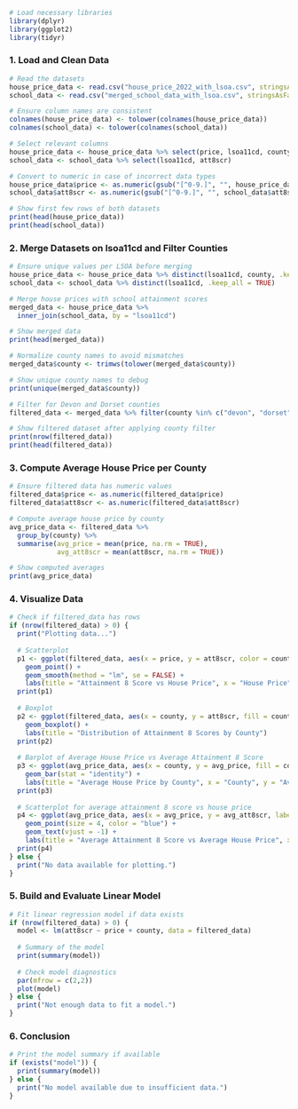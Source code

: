 ```{r setup, include=FALSE}
# Load necessary libraries
library(dplyr)
library(ggplot2)
library(tidyr)
```

### **1. Load and Clean Data**
```{r load-data}
# Read the datasets
house_price_data <- read.csv("house_price_2022_with_lsoa.csv", stringsAsFactors = FALSE)
school_data <- read.csv("merged_school_data_with_lsoa.csv", stringsAsFactors = FALSE)

# Ensure column names are consistent
colnames(house_price_data) <- tolower(colnames(house_price_data))
colnames(school_data) <- tolower(colnames(school_data))

# Select relevant columns
house_price_data <- house_price_data %>% select(price, lsoa11cd, county)
school_data <- school_data %>% select(lsoa11cd, att8scr)

# Convert to numeric in case of incorrect data types
house_price_data$price <- as.numeric(gsub("[^0-9.]", "", house_price_data$price))
school_data$att8scr <- as.numeric(gsub("[^0-9.]", "", school_data$att8scr))

# Show first few rows of both datasets
print(head(house_price_data))
print(head(school_data))
```

### **2. Merge Datasets on lsoa11cd and Filter Counties**
```{r merge-data}
# Ensure unique values per LSOA before merging
house_price_data <- house_price_data %>% distinct(lsoa11cd, county, .keep_all = TRUE)
school_data <- school_data %>% distinct(lsoa11cd, .keep_all = TRUE)

# Merge house prices with school attainment scores
merged_data <- house_price_data %>% 
  inner_join(school_data, by = "lsoa11cd")

# Show merged data
print(head(merged_data))

# Normalize county names to avoid mismatches
merged_data$county <- trimws(tolower(merged_data$county))

# Show unique county names to debug
print(unique(merged_data$county))

# Filter for Devon and Dorset counties
filtered_data <- merged_data %>% filter(county %in% c("devon", "dorset"))

# Show filtered dataset after applying county filter
print(nrow(filtered_data))
print(head(filtered_data))
```

### **3. Compute Average House Price per County**
```{r avg-house-price}
# Ensure filtered data has numeric values
filtered_data$price <- as.numeric(filtered_data$price)
filtered_data$att8scr <- as.numeric(filtered_data$att8scr)

# Compute average house price by county
avg_price_data <- filtered_data %>% 
  group_by(county) %>% 
  summarise(avg_price = mean(price, na.rm = TRUE), 
            avg_att8scr = mean(att8scr, na.rm = TRUE))

# Show computed averages
print(avg_price_data)
```

### **4. Visualize Data**
```{r visualization}
# Check if filtered_data has rows
if (nrow(filtered_data) > 0) {
  print("Plotting data...")
  
  # Scatterplot
  p1 <- ggplot(filtered_data, aes(x = price, y = att8scr, color = county)) +
    geom_point() +
    geom_smooth(method = "lm", se = FALSE) +
    labs(title = "Attainment 8 Score vs House Price", x = "House Price", y = "Attainment 8 Score")
  print(p1)
  
  # Boxplot
  p2 <- ggplot(filtered_data, aes(x = county, y = att8scr, fill = county)) +
    geom_boxplot() +
    labs(title = "Distribution of Attainment 8 Scores by County")
  print(p2)
  
  # Barplot of Average House Price vs Average Attainment 8 Score
  p3 <- ggplot(avg_price_data, aes(x = county, y = avg_price, fill = county)) +
    geom_bar(stat = "identity") +
    labs(title = "Average House Price by County", x = "County", y = "Average House Price")
  print(p3)
  
  # Scatterplot for average attainment 8 score vs house price
  p4 <- ggplot(avg_price_data, aes(x = avg_price, y = avg_att8scr, label = county)) +
    geom_point(size = 4, color = "blue") +
    geom_text(vjust = -1) +
    labs(title = "Average Attainment 8 Score vs Average House Price", x = "Average House Price", y = "Average Attainment 8 Score")
  print(p4)
} else {
  print("No data available for plotting.")
}
```

### **5. Build and Evaluate Linear Model**
```{r linear-model}
# Fit linear regression model if data exists
if (nrow(filtered_data) > 0) {
  model <- lm(att8scr ~ price + county, data = filtered_data)
  
  # Summary of the model
  print(summary(model))
  
  # Check model diagnostics
  par(mfrow = c(2,2))
  plot(model)
} else {
  print("Not enough data to fit a model.")
}
```

### **6. Conclusion**
```{r conclusion}
# Print the model summary if available
if (exists("model")) {
  print(summary(model))
} else {
  print("No model available due to insufficient data.")
}
```
